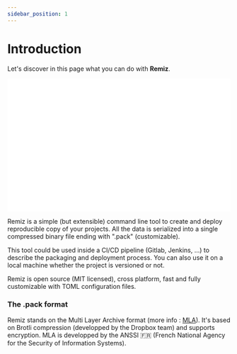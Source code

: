 ```yaml
---
sidebar_position: 1
---
```



# Introduction

Let's discover in this page what you can do with **Remiz**.

<iframe src="//asciinema.org/a/zpRfh22ZZ09ZdLFUzDsbkitoa/iframe?speed=1.0&autoplay=false" frameborder="0" allowfullscreen width="100%"></iframe>
<iframe src="//www.youtube.com/embed/7H-yTKWL6jU" frameborder="0" allowfullscreen width="100%"></iframe>

Remiz is a simple (but extensible) command line tool to create and deploy reproducible copy of your projects.
All the data is serialized into a single compressed binary file ending with ".pack" (customizable).

This tool could be used inside a CI/CD pipeline (Gitlab, Jenkins, ...) to describe the packaging and deployment process. You can also use it on a local machine whether the project is versioned or not.

Remiz is open source (MIT licensed), cross platform, fast and fully customizable with TOML configuration files.


### The .pack format

Remiz stands on the Multi Layer Archive format (more info : [MLA](https://github.com/ANSSI-FR/MLA)).
It's based on Brotli compression (developped by the Dropbox team) and supports encryption.
MLA is developped by the ANSSI 🇫🇷 (French National Agency for the Security of Information Systems).


